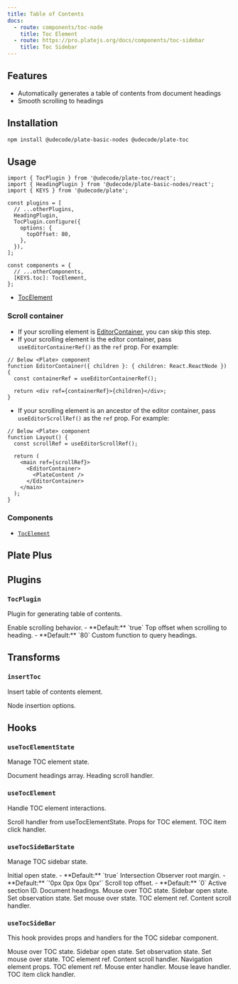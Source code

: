 ```yaml
---
title: Table of Contents
docs:
  - route: components/toc-node
    title: Toc Element
  - route: https://pro.platejs.org/docs/components/toc-sidebar
    title: Toc Sidebar
---
```


<ComponentPreview name="toc-demo" />

<PackageInfo>

## Features

- Automatically generates a table of contents from document headings
- Smooth scrolling to headings

</PackageInfo>

## Installation

```bash
npm install @udecode/plate-basic-nodes @udecode/plate-toc
```

## Usage

```tsx
import { TocPlugin } from '@udecode/plate-toc/react';
import { HeadingPlugin } from '@udecode/plate-basic-nodes/react';
import { KEYS } from '@udecode/plate';
```

```tsx
const plugins = [
  // ...otherPlugins,
  HeadingPlugin,
  TocPlugin.configure({
    options: {
      topOffset: 80,
    },
  }),
];
```

```tsx
const components = {
  // ...otherComponents,
  [KEYS.toc]: TocElement,
};
```

- [TocElement](/docs/components/toc-node)

### Scroll container

- If your scrolling element is [EditorContainer](/docs/components/editor), you can skip this step.
- If your scrolling element is the editor container, pass `useEditorContainerRef()` as the `ref` prop. For example:

```tsx
// Below <Plate> component
function EditorContainer({ children }: { children: React.ReactNode }) {
  const containerRef = useEditorContainerRef();

  return <div ref={containerRef}>{children}</div>;
}
```

- If your scrolling element is an ancestor of the editor container, pass `useEditorScrollRef()` as the `ref` prop. For example:

```tsx
// Below <Plate> component
function Layout() {
  const scrollRef = useEditorScrollRef();

  return (
    <main ref={scrollRef}>
      <EditorContainer>
        <PlateContent />
      </EditorContainer>
    </main>
  );
}
```

### Components

- [`TocElement`](/docs/components/toc-node)

## Plate Plus

<ComponentPreviewPro name="toc-pro" />

## Plugins

### `TocPlugin`

Plugin for generating table of contents.

<API name="TocPlugin">
<APIOptions>
  <APIItem name="isScroll" type="boolean" optional>
    Enable scrolling behavior.
    - **Default:** `true`
  </APIItem>
  <APIItem name="topOffset" type="number" optional>
    Top offset when scrolling to heading.
    - **Default:** `80`
  </APIItem>
  <APIItem name="queryHeading" type="(editor: SlateEditor) => Heading[]" optional>
    Custom function to query headings.
  </APIItem>
</APIOptions>
</API>

## Transforms

### `insertToc`

Insert table of contents element.

<API name="insertToc">
<APIOptions type="InsertNodesOptions<SlateEditor>">
    Node insertion options.
</APIOptions>
</API>

## Hooks

### `useTocElementState`

Manage TOC element state.

<API name="useTocElementState">
<APIReturns>
  <APIItem name="headingList" type="Heading[]">
    Document headings array.
  </APIItem>
  <APIItem name="onContentScroll" type="(el: HTMLElement, id: string, behavior: ScrollBehavior) => void">
    Heading scroll handler.
  </APIItem>
</APIReturns>
</API>

### `useTocElement`

Handle TOC element interactions.

<API name="useTocElement">

<APIParameters>
  <APIItem name="onContentScroll" type="(el: HTMLElement, id: string, behavior: ScrollBehavior) => void">
    Scroll handler from useTocElementState.
  </APIItem>
</APIParameters>

<APIReturns>
  <APIItem name="props" type="object">
    Props for TOC element.
  </APIItem>
  <APISubList>
    <APISubListItem parent="props" name="onClick" type="(e: React.MouseEvent, item: Heading, behavior: ScrollBehavior) => void">
      TOC item click handler.
    </APISubListItem>
  </APISubList>
</APIReturns>
</API>

### `useTocSideBarState`

Manage TOC sidebar state.

<API name="useTocSideBarState">
<APIParameters>
  <APIItem name="open" type="boolean" optional>
    Initial open state.
    - **Default:** `true`
  </APIItem>
  <APIItem name="rootMargin" type="string" optional>
    Intersection Observer root margin.
    - **Default:** `'0px 0px 0px 0px'`
  </APIItem>
  <APIItem name="topOffset" type="number" optional>
    Scroll top offset.
    - **Default:** `0`
  </APIItem>
</APIParameters>

<APIReturns>
  <APIItem name="activeContentId" type="string">
    Active section ID.
  </APIItem>
  <APIItem name="headingList" type="Heading[]">
    Document headings.
  </APIItem>
  <APIItem name="mouseInToc" type="boolean">
    Mouse over TOC state.
  </APIItem>
  <APIItem name="open" type="boolean">
    Sidebar open state.
  </APIItem>
  <APIItem name="setIsObserve" type="React.Dispatch<React.SetStateAction<boolean>>">
    Set observation state.
  </APIItem>
  <APIItem name="setMouseInToc" type="React.Dispatch<React.SetStateAction<boolean>>">
    Set mouse over state.
  </APIItem>
  <APIItem name="tocRef" type="React.RefObject<HTMLElement>">
    TOC element ref.
  </APIItem>
  <APIItem name="onContentScroll" type="(options: { id: string; behavior?: ScrollBehavior; el: HTMLElement }) => void">
    Content scroll handler.
  </APIItem>
</APIReturns>
</API>

### `useTocSideBar`

This hook provides props and handlers for the TOC sidebar component.

<API name="useTocSideBar">
<APIParameters>
  <APIItem name="mouseInToc" type="boolean">
    Mouse over TOC state.
  </APIItem>
  <APIItem name="open" type="boolean">
    Sidebar open state.
  </APIItem>
  <APIItem name="setIsObserve" type="React.Dispatch<React.SetStateAction<boolean>>">
    Set observation state.
  </APIItem>
  <APIItem name="setMouseInToc" type="React.Dispatch<React.SetStateAction<boolean>>">
    Set mouse over state.
  </APIItem>
  <APIItem name="tocRef" type="React.RefObject<HTMLElement>">
    TOC element ref.
  </APIItem>
  <APIItem name="onContentScroll" type="(options: { id: string; behavior?: ScrollBehavior; el: HTMLElement }) => void">
    Content scroll handler.
  </APIItem>
</APIParameters>
<APIReturns>
  <APIItem name="navProps" type="object">
    Navigation element props.
  </APIItem>
  <APISubList type="navProps">
    <APISubListItem parent="navProps" name="ref" type="React.RefObject<HTMLElement>">
      TOC element ref.
    </APISubListItem>
    <APISubListItem parent="navProps" name="onMouseEnter" type="() => void">
      Mouse enter handler.
    </APISubListItem>
    <APISubListItem parent="navProps" name="onMouseLeave" type="(e: React.MouseEvent<HTMLElement, MouseEvent>) => void">
      Mouse leave handler.
    </APISubListItem>
  </APISubList>
  <APISubListItem parent="navProps" name="onContentClick" type="(e: React.MouseEvent<HTMLElement, MouseEvent>, item: Heading, behavior?: ScrollBehavior) => void">
    TOC item click handler.
  </APISubListItem>
</APIReturns>
</API>

